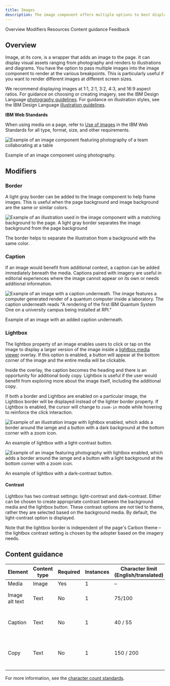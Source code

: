 ```yaml
---
title: Images
description: The image component offers multiple options to best display imagery in the page.
---
```



<ComponentDescription name="Image" type="ui" />

<AnchorLinks>
  <AnchorLink>Overview</AnchorLink>
  <AnchorLink>Modifiers</AnchorLink>
  <AnchorLink>Resources</AnchorLink>
  <AnchorLink>Content guidance</AnchorLink>
  <AnchorLink>Feedback</AnchorLink>
</AnchorLinks>

## Overview

<Row>
<Column  colLg={8} colMd={8} colSm={4}>

Image, at its core, is a wrapper that adds an image to the page. It can display visual assets ranging from photography and renders to illustrations and diagrams. You have the option to pass multiple images into the
image component to render at the various breakpoints. This is particularly useful if you want to render different images
at different screen sizes.

We recommend displaying images at 1:1, 2:1, 3:2, 4:3, and 16:9 aspect ratios. For guidance on choosing or creating imagery,
see the IBM Design Language [photography guidelines](https://www.ibm.com/design/language/photography/overview). For guidance on illustration styles, see the IBM Design Language [illustration guidelines](https://www.ibm.com/design/language/illustration/overview/).

</Column>

<Column colMd={2} colLg={3} offsetMd={1} offsetLg={1}>
  <Aside>

**IBM Web Standards**

When using media on a page, refer to
[Use of images](https://w3.ibm.com/w3publisher/ibm-web-standards-external/standards-mandatory/page-layout-design) in the
IBM Web Standards for all type, format, size, and other requirements.

  </Aside>
</Column>

</Row>

<Row>
<Column colMd={8} colLg={8}>

![Example of an image component featuring photography of a team collaborating at a table](../../images/component/image/image-overview.png)

<Caption>Example of an image component using photography.</Caption>

</Column>
</Row>

## Modifiers

### Border

A light gray border can be added to the Image component to help frame images. This is useful when the page
background and image background are the same or similar colors.

<Row>
<Column colMd={8} colLg={8}>

![Example of an illustration used in the image component with a matching background to the page. A light gray border separates the image background from the page background](../../images/component/image/image-modifier-border.png)

</Column>
</Row>
<Caption>The border helps to separate the illustration from a background with the same color.</Caption>

<ResourceLinks name="Image" type="ui" multiComponent />

### Caption

If an image would benefit from additional context, a caption can be added immediately beneath the media. Captions paired with imagery are useful in editorial experiences where the image cannot appear on its own or needs additional information.

<Row>
<Column colMd={8} colLg={8}>

![Example of an image with a caption underneath. The image features a computer generated render of a quantum computer inside a laboratory. The caption underneath reads "A rendering of the first IBM Quantum System One on a university campus being installed at RPI."](../../images/component/image/image-modifier-caption.png)

</Column>
</Row>
<Caption>Example of an image with an added caption underneath.</Caption>

### Lightbox

The lightbox property of an image enables users to click or tap on the image to display a larger version of the image inside a [lightbox media viewer](https://www.ibm.com/standards/carbon/components/lightbox-media-viewer) overlay. If this option is enabled, a button will appear at the bottom corner of the image and the entire media will be clickable.

Inside the overlay, the caption becomes the heading and there is an opportunity for additional body copy. Lightbox is useful if the user would benefit from exploring more about the image itself, including the additional copy.

If both a border and Lightbox are enabled on a particular image, the Lightbox border will be displayed instead of the lighter border property. If Lightbox is enabled, the cursor will change to `zoom-in` mode while hovering to reinforce the click interaction.

<Row>

<Column colMd={6} colLg={6}>

![Example of an illustration image with lightbox enabled, which adds a border around the iamge and a button with a dark background at the bottom corner with a zoom icon.](../../images/component/image/image-modifier-lightbox-01.png)

<Caption>An example of lightbox with a light-contrast button.</Caption>

</Column>

<Column colMd={6} colLg={6}>

![Example of an image featuring photography with lightbox enabled, which adds a border around the iamge and a button with a light background at the bottom corner with a zoom icon.](../../images/component/image/image-modifier-lightbox-02.png)

<Caption>An example of lightbox with a dark-contrast button.</Caption>

</Column>

</Row>

#### Contrast

Lightbox has two contrast settings: light-contrast and dark-contrast. Either can be chosen to create appropriate contrast between the background media and the lightbox button. These contrast options are not tied to theme, rather they are selected based on the background media. By default, the light-contrast option is displayed.

Note that the lightbox border is independent of the page's Carbon theme – the lightbox contrast setting is chosen by the adopter based on the imagery needs.

<ResourceLinks name="Image" type="ui" />

## Content guidance

| Element        | Content type | Required | Instances | Character limit <br/>(English/translated) | Notes/Options                                                 |
| -------------- | ------------ | -------- | --------- | ----------------------------------------- | ------------------------------------------------------------- |
| Media          | Image        | Yes      | 1         | –                                         | –                                                             |
| Image alt text | Text         | No       | 1         | 75/100                                    | Image description for accessibility.                          |
| Caption        | Text         | No       | 1         | 40 / 55                                   | Becomes heading in lightbox media viewer.                     |
| Copy           | Text         | No       | 1         | 150 / 200                                 | This is only shown in the lightbox media viewer (if enabled). |

For more information, see the [character count standards](https://www.ibm.com/standards/carbon/guidelines/content#character-count-standards).

<ComponentFooter name="Image" type="ui" />
